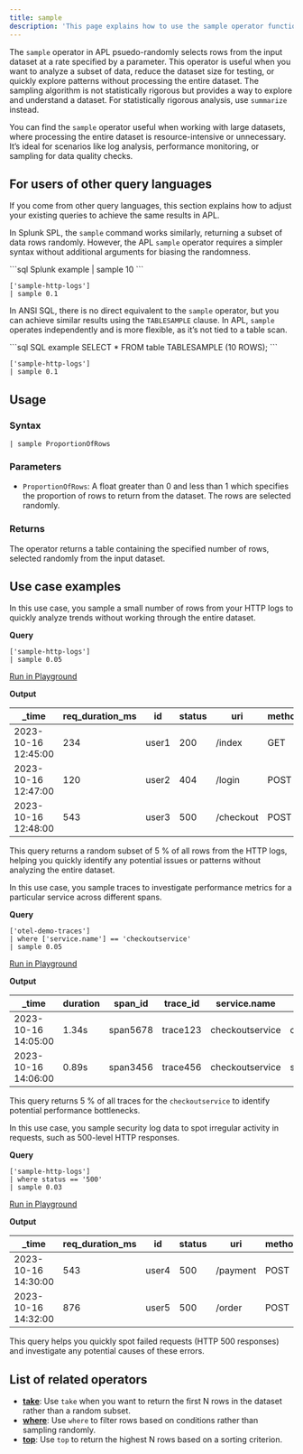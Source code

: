 ```yaml
---
title: sample
description: 'This page explains how to use the sample operator function in APL.'
---
```


The `sample` operator in APL psuedo-randomly selects rows from the input dataset at a rate specified by a parameter. This operator is useful when you want to analyze a subset of data, reduce the dataset size for testing, or quickly explore patterns without processing the entire dataset. The sampling algorithm is not statistically rigorous but provides a way to explore and understand a dataset. For statistically rigorous analysis, use `summarize` instead.

You can find the `sample` operator useful when working with large datasets, where processing the entire dataset is resource-intensive or unnecessary. It’s ideal for scenarios like log analysis, performance monitoring, or sampling for data quality checks.

## For users of other query languages

If you come from other query languages, this section explains how to adjust your existing queries to achieve the same results in APL.

<AccordionGroup>
<Accordion title="Splunk SPL users">

In Splunk SPL, the `sample` command works similarly, returning a subset of data rows randomly. However, the APL `sample` operator requires a simpler syntax without additional arguments for biasing the randomness.

<CodeGroup>
```sql Splunk example
| sample 10
```

```kusto APL equivalent
['sample-http-logs'] 
| sample 0.1
```
</CodeGroup>

</Accordion>
<Accordion title="ANSI SQL users">

In ANSI SQL, there is no direct equivalent to the `sample` operator, but you can achieve similar results using the `TABLESAMPLE` clause. In APL, `sample` operates independently and is more flexible, as it’s not tied to a table scan.

<CodeGroup>
```sql SQL example
SELECT * FROM table TABLESAMPLE (10 ROWS);
```

```kusto APL equivalent
['sample-http-logs'] 
| sample 0.1
```
</CodeGroup>

</Accordion>
</AccordionGroup>

## Usage

### Syntax

```kusto
| sample ProportionOfRows
```

### Parameters

- `ProportionOfRows`: A float greater than 0 and less than 1 which specifies the proportion of rows to return from the dataset. The rows are selected randomly.

### Returns

The operator returns a table containing the specified number of rows, selected randomly from the input dataset.

## Use case examples

<Tabs>
<Tab title="Log analysis">

In this use case, you sample a small number of rows from your HTTP logs to quickly analyze trends without working through the entire dataset.

**Query**

```kusto
['sample-http-logs']
| sample 0.05
```

[Run in Playground](https://play.axiom.co/axiom-play-qf1k/explorer?initForm=%7B%22apl%22%3A%22%5B%27sample-http-logs%27%5D%20%7C%20sample%200.05%22%7D)

**Output**

| _time               | req_duration_ms | id        | status | uri                | method | geo.city | geo.country |
|---------------------|-----------------|-----------|--------|--------------------|--------|----------|-------------|
| 2023-10-16 12:45:00 | 234             | user1     | 200    | /index             | GET    | New York | US          |
| 2023-10-16 12:47:00 | 120             | user2     | 404    | /login             | POST   | Paris    | FR          |
| 2023-10-16 12:48:00 | 543             | user3     | 500    | /checkout          | POST   | Tokyo    | JP          |

This query returns a random subset of 5 % of all rows from the HTTP logs, helping you quickly identify any potential issues or patterns without analyzing the entire dataset.

</Tab>
<Tab title="OpenTelemetry traces">

In this use case, you sample traces to investigate performance metrics for a particular service across different spans.

**Query**

```kusto
['otel-demo-traces']
| where ['service.name'] == 'checkoutservice'
| sample 0.05
```

[Run in Playground](https://play.axiom.co/axiom-play-qf1k/explorer?initForm=%7B%22apl%22%3A%22%5B%27otel-demo-traces%27%5D%20%7C%20where%20%5B%27service.name%27%5D%20%3D%3D%20%27checkoutservice%27%20%7C%20sample%200.05%22%7D)

**Output**

| _time               | duration   | span_id    | trace_id | service.name     | kind    | status_code |
|---------------------|------------|------------|----------|------------------|---------|-------------|
| 2023-10-16 14:05:00 | 1.34s      | span5678   | trace123 | checkoutservice   | client  | 200         |
| 2023-10-16 14:06:00 | 0.89s      | span3456   | trace456 | checkoutservice   | server  | 500         |

This query returns 5 % of all traces for the `checkoutservice` to identify potential performance bottlenecks.

</Tab>
<Tab title="Security logs">

In this use case, you sample security log data to spot irregular activity in requests, such as 500-level HTTP responses.

**Query**

```kusto
['sample-http-logs']
| where status == '500'
| sample 0.03
```

[Run in Playground](https://play.axiom.co/axiom-play-qf1k/explorer?initForm=%7B%22apl%22%3A%22%5B%27sample-http-logs%27%5D%20%7C%20where%20status%20%3D%3D%20%27500%27%20%7C%20sample%200.03%22%7D)

**Output**

| _time               | req_duration_ms | id        | status | uri       | method | geo.city | geo.country |
|---------------------|-----------------|-----------|--------|-----------|--------|----------|-------------|
| 2023-10-16 14:30:00 | 543             | user4     | 500    | /payment  | POST   | Berlin   | DE          |
| 2023-10-16 14:32:00 | 876             | user5     | 500    | /order    | POST   | London   | GB          |

This query helps you quickly spot failed requests (HTTP 500 responses) and investigate any potential causes of these errors.

</Tab>
</Tabs>

## List of related operators

- [**take**](/apl/tabular-operators/take-operator): Use `take` when you want to return the first N rows in the dataset rather than a random subset.
- [**where**](/apl/tabular-operators/where-operator): Use `where` to filter rows based on conditions rather than sampling randomly.
- [**top**](/apl/tabular-operators/top-operator): Use `top` to return the highest N rows based on a sorting criterion.